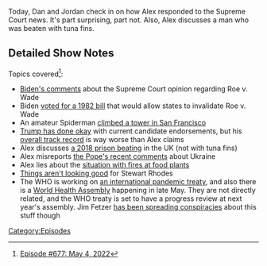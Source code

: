 {{Episode
    | title           = May 4, 2022
    | caption         = [https://knowledgefight.libsyn.com/677-may-4-2022 Listen to this episode on Libsyn]
    | episodeNumber   = 677
    | length          = 01:30:53
    | airDate         = May 6, 2022
    | coverageDate    = May 4, 2022
    | previousEpisode = [[676: April 29, 2022]]
    | nextEpisode     = [[678: July 29-30, 2003]]
}}

{{Stub}}

Today, Dan and Jordan check in on how Alex responded to the Supreme Court news.  It's part surprising, part not.  Also, Alex discusses a man who was beaten with tuna fins.

==Detailed Show Notes==

Topics covered<ref>[https://knowledgefight.com/research/2022/5/5/episode-677-may-4-2022 Episode #677: May 4, 2022]</ref>:

*[https://www.whitehouse.gov/briefing-room/speeches-remarks/2022/05/03/remarks-by-president-biden-before-air-force-one-departure-15/ Biden's comments] about the Supreme Court opinion regarding Roe v. Wade
*Biden [https://www.nytimes.com/2019/03/29/us/politics/biden-abortion-rights.html voted for a 1982 bill] that would allow states to invalidate Roe v. Wade
*An amateur Spiderman [https://abc7news.com/man-climbing-salesforce-tower-pro-life-spiderman-maison-des-champs-climber/11815461/ climbed a tower in San Francisco]
*[https://thehill.com/news/campaign/3477112-the-trump-endorsed-candidates-that-have-won-their-primaries/ Trump has done okay] with current candidate endorsements, but his [https://ballotpedia.org/Endorsements_by_Donald_Trump overall track record] is way worse than Alex claims
*Alex discusses [https://news.yahoo.com/anthony-smith-attacked-jail-tortured-own-baby-091208848.html a 2018 prison beating] in the UK (not with tuna fins)
*Alex misreports [https://www.corriere.it/cronache/22_maggio_03/pope-francis-putin-e713a1de-cad0-11ec-84d1-341c28840c78.shtml the Pope's recent comments] about Ukraine
*Alex lies about the [https://www.factcheck.org/2022/05/unfounded-claims-about-frequency-and-causes-of-food-plant-fires/ situation with fires at food plants]
*[https://www.justice.gov/usao-dc/press-release/file/1499056/download Things aren't looking good] for Stewart Rhodes
*The WHO is working on [https://www.consilium.europa.eu/en/policies/coronavirus/pandemic-treaty/ an international pandemic treaty], and also there is a [https://www.who.int/about/governance/world-health-assembly World Health Assembly] happening in late May. They are not directly related, and the WHO treaty is set to have a progress review at next year's assembly. Jim Fetzer [https://jamesfetzer.org/2022/04/pandemic-treaty-will-hand-who-keys-to-global-government/ has been spreading conspiracies] about this stuff though

[[Category:Episodes]]